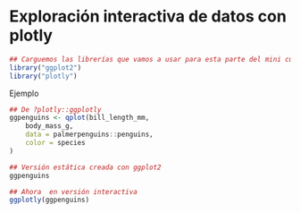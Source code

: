 # Exploración interactiva de datos con plotly


```r
## Carguemos las librerías que vamos a usar para esta parte del mini curso
library("ggplot2")
library("plotly")
```


Ejemplo

```r
## De ?plotly::ggplotly
ggpenguins <- qplot(bill_length_mm,
    body_mass_g,
    data = palmerpenguins::penguins,
    color = species
)

## Versión estática creada con ggplot2
ggpenguins
```

```r
## Ahora  en versión interactiva
ggplotly(ggpenguins)
```

